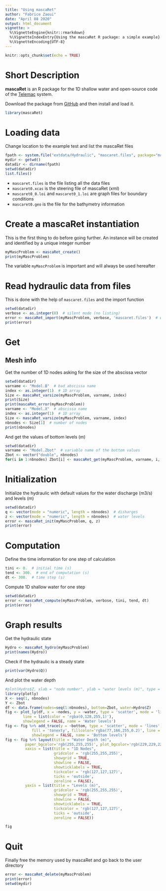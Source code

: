```yaml
---
title: "Using mascaRet"
author: "Fabrice Zaoui"
date: "April 08 2020"
output: html_document
vignette: >
  %\VignetteEngine{knitr::rmarkdown}
  %\VignetteIndexEntry{Using the mascaRet R package: a simple example}
  %\VignetteEncoding{UTF-8}
---
```


```r
knitr::opts_chunk$set(echo = TRUE)
```
# Short Description

**mascaRet** is an R package for the 1D shallow water and open-source code of the [Telemac](http://www.opentelemac.org) system.

Download the package from [GitHub](https://github.com/fzao/mascaRet) and then install and load it.

```r
library(mascaRet)
```

# Loading data

Change location to the example test and list the mascaRet files

```r
fpath <- system.file("extdata/Hydraulic", "mascaret.files", package="mascaRet")
mydir <- getwd()
datadir <- dirname(fpath)
setwd(datadir)
list.files()
```

- `mascaret.files` is the file listing all the data files
- `mascaret0.xcas` is the steering file of mascaRet (xml)
- `mascaret0_0.loi` and `mascaret0_1.loi` are graph files for boundary conditions
- `mascaret0.geo` is the file for the bathymetry information

# Create a mascaRet instantiation

This is the first thing to do before going further. An instance will be created and identified by a unique integer number

```r
myMascProblem <- mascaRet_create()
print(myMascProblem)
```

The variable `myMascProblem` is important and will always be used hereafter

# Read hydraulic data from files

This is done with the help of `mascaret.files` and the import function

```r
setwd(datadir)
verbose <- as.integer(0)  # silent mode (no listing)
error <- mascaRet_import(myMascProblem, verbose, 'mascaret.files')  # warning: myMascProblem must exist
print(error)
```

# Get

## Mesh info

Get the number of 1D nodes asking for the size of the abscissa vector

```r
setwd(datadir)
varname <- "Model.B"  # bad abscissa name
index <- as.integer(1)  # 1D array
Size <- mascaRet_varsize(myMascProblem, varname, index)
print(Size)
print(mascaRet_error(myMascProblem))
varname <- "Model.X"  # abscissa name
index <- as.integer(1)  # 1D array
Size <- mascaRet_varsize(myMascProblem, varname, index)
nbnodes <- Size[1]  # number of nodes
print(nbnodes)
```

And get the values of bottom levels (m)

```r
setwd(datadir)
varname <- "Model.Zbot"  # variable name of the bottom values
Zbot <- vector("double", nbnodes)
for(i in 1:nbnodes) Zbot[i] <- mascaRet_get(myMascProblem, varname, i, 0, 0)
```

# Initialization

Initialize the hydraulic with default values for the water discharge (m3/s) and levels (m)

```r
setwd(datadir)
q <- vector(mode = "numeric", length = nbnodes)  # disharges
z <- vector(mode = "numeric", length = nbnodes)  # water levels
error <- mascaRet_init(myMascProblem, q, z)
print(error)
```

# Computation

Define the time information for one step of calculation

```r
tini <- 0.  # initial time (s)
tend <- 300.  # end of computation (s)
dt <- 300.  # time step (s)
```

Compute 1D shallow water for one step

```r
setwd(datadir)
error <- mascaRet_compute(myMascProblem, verbose, tini, tend, dt)
print(error)
```

# Graph results

Get the hydraulic state

```r
Hydro <- mascaRet_hydro(myMascProblem)
print(names(Hydro))
```

Check if the hydraulic is a steady state

```r
print(var(Hydro$Q))
```

And plot the water depth

```r
#plot(Hydro$Z, xlab = "node number", ylab = "water levels (m)", type = "l")
library(plotly)
X <- seq(1, nbnodes)
Y <- Zbot
df <- data.frame(nodes=seq(1:nbnodes), bottom=Zbot, water=Hydro$Z)
fig <- plot_ly(df, x = ~nodes, y = ~water, type = 'scatter', mode = 'lines',
        line = list(color = 'rgba(0,128,255,1)'),
        showlegend = FALSE, name = 'Water levels')
fig <- fig %>% add_trace(y = ~bottom, type = 'scatter', mode = 'lines',
            fill = 'tonexty', fillcolor='rgba(77,166,255,0.2)', line = list(color = 'rgba(0,0,0,1)'),
            showlegend = FALSE, name = 'Bottom levels')
fig <- fig %>% layout(title = "Water Depth (m)",
         paper_bgcolor='rgb(255,255,255)', plot_bgcolor='rgb(229,229,229)',
         xaxis = list(title = "1D Nodes",
                      gridcolor = 'rgb(255,255,255)',
                      showgrid = TRUE,
                      showline = FALSE,
                      showticklabels = TRUE,
                      tickcolor = 'rgb(127,127,127)',
                      ticks = 'outside',
                      zeroline = FALSE),
         yaxis = list(title = "Levels (m)",
                      gridcolor = 'rgb(255,255,255)',
                      showgrid = TRUE,
                      showline = FALSE,
                      showticklabels = TRUE,
                      tickcolor = 'rgb(127,127,127)',
                      ticks = 'outside',
                      zeroline = FALSE))

fig
```

# Quit

Finally free the memory used by mascaRet and go back to the user directory

```r
error <- mascaRet_delete(myMascProblem)
print(error)
setwd(mydir)
```